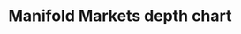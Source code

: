 ---
title: 'Manifold Markets depth chart'
description: 'market depth chart for a play money prediction market platform'
publishDate: '2024 Mar 5'
lastUpdateDate: ''
heroImage: '/placeholder.jpg'
draft: true
---
